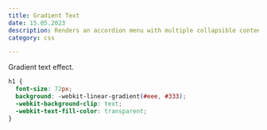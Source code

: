 ```yaml
---
title: Gradient Text
date: 15.05.2023
description: Renders an accordion menu with multiple collapsible content elements.
category: css

---
```

Gradient text effect.

```css
h1 {
  font-size: 72px;
  background: -webkit-linear-gradient(#eee, #333);
  -webkit-background-clip: text;
  -webkit-text-fill-color: transparent;
}
```